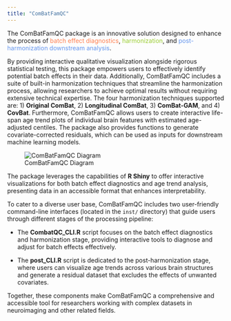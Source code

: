 ```yaml
---
title: "ComBatFamQC"
---
```


The ComBatFamQC package is an innovative solution designed to enhance the process of <span style="color:coral;">batch effect diagnostics</span>, <span style="color:yellowgreen;">harmonization</span>, and <span style="color:cornflowerblue;">post-harmonization downstream analysis</span>. 

By providing interactive qualitative visualization alongside rigorous statistical testing, this package empowers users to effectively identify potential batch effects in their data. Additionally, ComBatFamQC includes a suite of built-in harmonization techniques that streamline the harmonization process, allowing researchers to achieve optimal results without requiring extensive technical expertise. The four harmonization techniques supported are: 1) **Original ComBat**, 2) **Longitudinal ComBat**, 3) **ComBat-GAM**, and 4) **CovBat**. Furthermore, ComBatFamQC allows users to create interactive life-span age trend plots of individual brain features with estimated age-adjusted centiles. The package also provides functions to generate covariate-corrected residuals, which can be used as inputs for downstream machine learning models.

![ComBatFamQC Diagram](figure/ComBatFamQC.png)

The package leverages the capabilities of **R Shiny** to offer interactive visualizations for both batch effect diagnostics and age trend analysis, presenting data in an accessible format that enhances interpretability.

To cater to a diverse user base, ComBatFamQC includes two user-friendly command-line interfaces (located in the `inst/` directory) that guide users through different stages of the processing pipeline:

-   The **CombatQC_CLI.R** script focuses on the batch effect diagnostics and harmonization stage, providing interactive tools to diagnose and adjust for batch effects effectively. 

-   The **post_CLI.R** script is dedicated to the post-harmonization stage, where users can visualize age trends across various brain structures and generate a residual dataset that excludes the effects of unwanted covariates. 

Together, these components make ComBatFamQC a comprehensive and accessible tool for researchers working with complex datasets in neuroimaging and other related fields.
